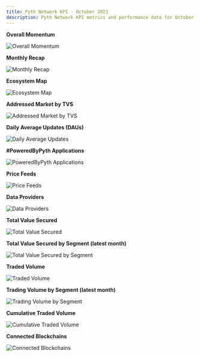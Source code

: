 ```yaml
---
title: Pyth Network KPI - October 2023
description: Pyth Network KPI metrics and performance data for October 2023.
---
```


**Overall Momentum**

![Overall Momentum](/images/kpi/october-23/pyth-momentum-oct-23.jpg)

**Monthly Recap**

![Monthly Recap](/images/kpi/october-23/pyth-oct-23.jpg)

**Ecosystem Map**

![Ecosystem Map](/images/kpi/october-23/pyth-ecosystem-oct-23.jpg)

**Addressed Market by TVS**

![Addressed Market by TVS](/images/kpi/october-23/pyth-tvs-l1-l2.png)

**Daily Average Updates (DAUs)**

![Daily Average Updates](/images/kpi/october-23/oct-23-daily-average-updates.png)

**#PoweredByPyth Applications**

![PoweredByPyth Applications](/images/kpi/october-23/oct-23-apps-integrations.png)

**Price Feeds**

![Price Feeds](/images/kpi/october-23/oct-23-price-feeds.png)

**Data Providers**

![Data Providers](/images/kpi/october-23/oct-23-data-providers.png)

**Total Value Secured**

![Total Value Secured](/images/kpi/october-23/oct-23-all-chain-tvs.png)

**Total Value Secured by Segment (latest month)**

![Total Value Secured by Segment](/images/kpi/october-23/oct-23-dapps-tvs.png)

**Traded Volume**

![Traded Volume](/images/kpi/october-23/oct-23-all-chain-volume.png)

**Trading Volume by Segment (latest month)**

![Trading Volume by Segment](/images/kpi/october-23/oct-23-trading-volume.png)

**Cumulative Traded Volume**

![Cumulative Traded Volume](/images/kpi/october-23/oct-23-traded-volume.png)

**Connected Blockchains**

![Connected Blockchains](/images/kpi/october-23/oct-23-connected-blockchains.png)
